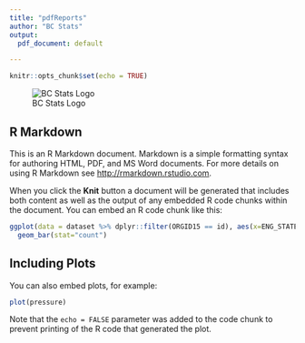 ```yaml
---
title: "pdfReports"
author: "BC Stats"
output:
  pdf_document: default

---
```




```r
knitr::opts_chunk$set(echo = TRUE)

```

\centering

![BC Stats Logo](data/BCStats.png)

\raggedright
\clearpage
\tableofcontents

## R Markdown

This is an R Markdown document. Markdown is a simple formatting syntax for authoring HTML, PDF, and MS Word documents. For more details on using R Markdown see <http://rmarkdown.rstudio.com>.

When you click the **Knit** button a document will be generated that includes both content as well as the output of any embedded R code chunks within the document. You can embed an R code chunk like this:

```r
ggplot(data = dataset %>% dplyr::filter(ORGID15 == id), aes(x=ENG_STATE_15)) +
  geom_bar(stat="count")
```

## Including Plots

You can also embed plots, for example:

```r
plot(pressure)
```

Note that the `echo = FALSE` parameter was added to the code chunk to prevent printing of the R code that generated the plot.
